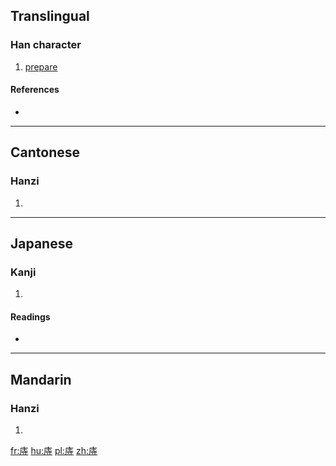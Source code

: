 ==Translingual==

===Han character===
{{Han char|rn=53|rad=广|as=06|sn=9|four=00241|canj=IGDI|ids=⿸广寺}}

# [[prepare]]

====References====
* {{Han ref|kx=0345.230|dkj=09310|dj=0655.120|hdz=20880.040|uh=5EA4|ud=24228|bh=CEB6|bd=52918}}

----

==Cantonese==

===Hanzi===
{{yue-hanzi|jyut=[[zi6]]|y=ji6}}

# {{defn|lang=yue|sort=广06}}

----

==Japanese==

===Kanji===
{{ja-kanji|grade=|rs=广06}}

# {{defn|lang=ja|sort=广06}}

====Readings====
* {{ja-readings|on=[[ち]] (chi), [[じ]] (ji)|kun=[[たくわえる]] (takuwaeru)}}

----

==Mandarin==

===Hanzi===
{{cmn-hanzi|pin=[[zhì]] ([[zhi4]])|wg=chih<sup>4</sup>}}

# {{defn|lang=cmn|sort=广06}}

[[fr:庤]]
[[hu:庤]]
[[pl:庤]]
[[zh:庤]]